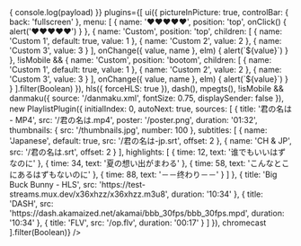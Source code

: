 
<div className="nx-rounded-sm nx-overflow-hidden" style={{ maxWidth: '1024px', margin: '1.25rem auto' }}>
  <Player
    onEvent={(payload) => {
      console.log(payload)
    }}
    plugins={[
      ui({
        pictureInPicture: true,
        controlBar: { back: 'fullscreen' },
        menu: [
          {
            name: '❤❤❤❤❤',
            position: 'top',
            onClick() {
              alert('❤❤❤❤❤')
            }
          },
          {
            name: 'Custom',
            position: 'top',
            children: [
              {
                name: 'Custom 1',
                default: true,
                value: 1
              },
              {
                name: 'Custom 2',
                value: 2
              },
              {
                name: 'Custom 3',
                value: 3
              }
            ],
            onChange({ value, name }, elm) {
              alert(`${value}`)
            }
          },
          !isMobile && {
            name: 'Custom',
            position: 'bootom',
            children: [
              {
                name: 'Custom 1',
                default: true,
                value: 1
              },
              {
                name: 'Custom 2',
                value: 2
              },
              {
                name: 'Custom 3',
                value: 3
              }
            ],
            onChange({ value, name }, elm) {
              alert(`${value}`)
            }
          }
        ].filter(Boolean)
      }),
      hls({ forceHLS: true }),
      dash(),
      mpegts(),
      !isMobile && danmaku({ source: '/danmaku.xml', fontSize: 0.75, displaySender: false }),
      new PlaylistPlugin({
        initialIndex: 0,
        autoNext: true,
        sources: [
          {
            title: '君の名は - MP4',
            src: '/君の名は.mp4',
            poster: '/poster.png',
            duration: '01:32',
            thumbnails: {
              src: '/thumbnails.jpg',
              number: 100
            },
            subtitles: [
              {
                name: 'Japanese',
                default: true,
                src: '/君の名は-jp.srt',
                offset: 2
              },
              {
                name: 'CH & JP',
                src: '/君の名は.srt',
                offset: 2
              }
            ],
            highlights: [
              {
                time: 12,
                text: '谁でもいいはずなのに'
              },
              {
                time: 34,
                text: '夏の想い出がまわる'
              },
              {
                time: 58,
                text: 'こんなとこにあるはずもないのに'
              },
              {
                time: 88,
                text: '－－终わり－－'
              }
            ]
          },
          {
            title: 'Big Buck Bunny - HLS',
            src: 'https://test-streams.mux.dev/x36xhzz/x36xhzz.m3u8',
            duration: '10:34'
          },
          {
            title: 'DASH',
            src: 'https://dash.akamaized.net/akamai/bbb_30fps/bbb_30fps.mpd',
            duration: '10:34'
          },
          {
            title: 'FLV',
            src: '/op.flv',
            duration: '00:17'
          }
        ]
      }),
      chromecast
    ].filter(Boolean)}
  />
</div>
